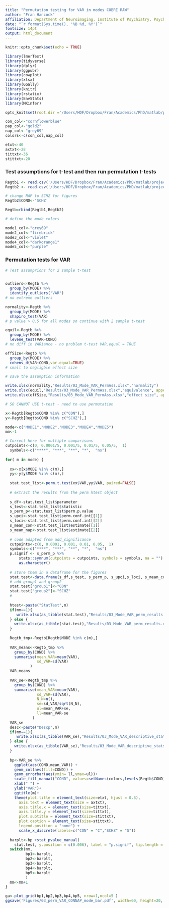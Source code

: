 ```yaml
---
title: "Permutation testing for VAR in modes COBRE RAW"
author: "Fran Hancock"
affiliation: Department of Neuroimaging, Institute of Psychiatry, Psychology and Neuroscience, King's College London, London, UK 
date: "`r format(Sys.time(), '%B %d, %Y')`"
fontsize: 14pt
output: html_document
---
```


```r
knitr::opts_chunk$set(echo = TRUE)
```

```r


library(lmerTest)
library(tidyverse)
library(dplyr)
library(ggpubr)
library(cowplot)
library(xlsx)
library(GGally)
library(knitr)
library(rstatix)
library(EnvStats)
library(MKinfer)

opts_knit$set(root.dir ='/Users/HDF/Dropbox/Fran/Academics/PhD/matlab/projects/COBRA_COMPLEXITY_PHASE_FD')

con_col<-"cornflowerblue"
pap_col<-"gold2"
nap_col<-"grey69"
colors<-c(con_col,nap_col)

etxt<-40
axtxt<-28
tittxt<-36
stittxt<-20
```

### Test assumptions for t-test and then run permutation t-tests

```r

Regtb1 <- read.csv('/Users/HDF/Dropbox/Fran/Academics/PhD/matlab/projects/COBRA_COMPLEXITY_PHASE_FD/RUN1/Regtable_MODES_RAW.csv',stringsAsFactors=TRUE)
Regtb2 <- read.csv('/Users/HDF/Dropbox/Fran/Academics/PhD/matlab/projects/COBRA_COMPLEXITY_PHASE_FD/RUN2/Regtable_MODES_RAW.csv',stringsAsFactors=TRUE)

# change NAP to SCHZ for figures
Regtb2$COND<-'SCHZ'

Regtb=rbind(Regtb1,Regtb2)

# define the mode colors 

mode1_col<-"grey69"
mode2_col<-"firebrick"
mode3_col<-"violet"
mode4_col<-"darkorange1"
mode5_col<-"purple"
```

### Permutation tests for VAR

```r

# Test assumprions for 2 sample t-test


outliers<-Regtb %>%
  group_by(MODE) %>%
  identify_outliers("VAR")
# no extreme outliers

normality<-Regtb %>%
  group_by(MODE) %>%
  shapiro_test(VAR)
# p value > 0.5 for all modes so continue with 2 sample t-test

equil<-Regtb %>%
  group_by(MODE) %>%
  levene_test(VAR~COND)
# no diff in VARiance - no problem t-test VAR.equal = TRUE

effSize<-Regtb %>%
  group_by(MODE) %>% 
  cohens_d(VAR~COND,var.equal=TRUE)
# small to negligble effect size

# save the assumption information

write.xlsx(normality,"Results/03_Mode_VAR_PermAss.xlsx","normality")
write.xlsx(equil,"Results/03_Mode_VAR_PermAss.xlsx","equivalence", append=TRUE)
write.xlsx(effSize,"Results/03_Mode_VAR_PermAss.xlsx","effect size", append=TRUE)

# SO CANNOT USE t-test - need to use permutation

x<-Regtb[Regtb$COND %in% c("CON"),]
y<-Regtb[Regtb$COND %in% c("SCHZ"),]

mode<-c("MODE1","MODE2","MODE3","MODE4","MODE5")
mm<-1

# Correct here for multiple comparisons
cutpoints<-c(0, 0.0001/5, 0.001/5, 0.01/5, 0.05/5,  1)
  symbols<-c("****", "***", "**", "*",  "ns")
  
for( m in mode) {
  
  xx<-x[x$MODE %in% c(m),]
  yy<-y[y$MODE %in% c(m),]
  
  stat.test_list<-perm.t.test(xx$VAR,yy$VAR, paired=FALSE) 
  
  # extract the results from the perm htest object
  
  s_df<-stat.test_list$parameter
  s_test<-stat.test_list$statistic
  s_perm_p<-stat.test_list$perm.p.value
  s_upci<-stat.test_list$perm.conf.int[[1]]
  s_loci<-stat.test_list$perm.conf.int[[2]]
  s_mean_con<-stat.test_list$estimate[[1]]
  s_mean_nap<-stat.test_list$estimate[[2]]
  
  # code adapted from add_significance 
  cutpoints<-c(0, 0.0001, 0.001, 0.01, 0.05,  1)
  symbols<-c("****", "***", "**", "*",  "ns")
  p.signif <- s_perm_p %>%
      stats::symnum(cutpoints = cutpoints, symbols = symbols, na = "") %>%
      as.character()
  
  # store them in a dataframe for the figures
  stat.test<-data.frame(s_df,s_test, s_perm_p, s_upci,s_loci, s_mean_con, s_mean_nap,p.signif)
  # add group1 and group2
  stat.test["group1"]<-"CON"
  stat.test["group2"]<-"SCHZ"
  #
  
  htest<-paste("StatTest",m)
  if(mm==1){
     write.xlsx(as_tibble(stat.test),"Results/03_Mode_VAR_perm_results.xlsx",htest)
  } else {
    write.xlsx(as_tibble(stat.test),"Results/03_Mode_VAR_perm_results.xlsx",htest, append=TRUE)
  }
  
  Regtb_tmp<-Regtb[Regtb$MODE %in% c(m),]
  
  VAR_means<-Regtb_tmp %>%
    group_by(COND) %>%
    summarise(mean_VAR=mean(VAR),
              sd_VAR=sd(VAR)
           )
  VAR_means
  
  VAR_se<-Regtb_tmp %>%
    group_by(COND) %>%
    summarise(mean_VAR=mean(VAR),
              sd_VAR=sd(VAR),
              N_N=n(),
              se=sd_VAR/sqrt(N_N),
              ul=mean_VAR+se,
              ll=mean_VAR-se
            )
  VAR_se
  desc<-paste("Descp",m)
  if(mm==1){
     write.xlsx(as_tibble(VAR_se),"Results/03_Mode_VAR_descriptive_stats.xlsx",desc)
  } else {
    write.xlsx(as_tibble(VAR_se),"Results/03_Mode_VAR_descriptive_stats.xlsx",desc, append=TRUE)
  }
  
  bp<-VAR_se %>% 
    ggplot(aes(COND,mean_VAR)) +
    geom_col(aes(fill=COND)) +
    geom_errorbar(aes(ymin= ll,ymax=ul))+
    scale_fill_manual("COND", values=setNames(colors,levels(Regtb$COND))) +
    xlab(" ") +
    ylab("VAR")+
    ggtitle(m)+
    theme(plot.title = element_text(size=etxt, hjust = 0.5),
      axis.text = element_text(size = axtxt),
      axis.title.x = element_text(size=tittxt),
      axis.title.y = element_text(size=tittxt),
      plot.subtitle = element_text(size=stittxt),
      plot.caption = element_text(size=stittxt),
      legend.position = "none") +
      scale_x_discrete(labels=c("CON" = "C","SCHZ" = "S"))
    
  barplt<-bp +stat_pvalue_manual(
    stat.test, y.position = c(0.006), label = "p.signif", tip.length = 0,hide.ns=FALSE,size=8, color="red")
  switch(mm,
         bp1<-barplt,
         bp2<-barplt,
         bp3<-barplt,
         bp4<-barplt,
         bp5<-barplt
         )
  mm<-mm+1
}

ga<-plot_grid(bp1,bp2,bp3,bp4,bp5, nrow=1,ncol=5 )
ggsave('Figures/03_perm_VAR_CONNAP_mode_bar.pdf', width=60, height=20, units="cm")

  
```
